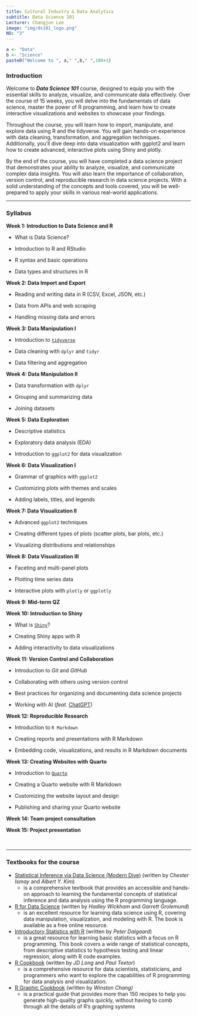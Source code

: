 ```yaml
---
title: Cultural Industry & Data Analytics
subtitle: Data Science 101
Lecturer: Changjun Lee
image: "img/ds101_logo.png"
NO: "3"
---
```


```r
a <- "Data"
b <- "Science"
paste0("Welcome to ", a," ",b," ",100+1)
```

### Introduction

Welcome to ***Data Science 101*** course, designed to equip you with the essential skills to analyze, visualize, and communicate data effectively. Over the course of 15 weeks, you will delve into the fundamentals of data science, master the power of R programming, and learn how to create interactive visualizations and websites to showcase your findings.

Throughout the course, you will learn how to import, manipulate, and explore data using R and the tidyverse. You will gain hands-on experience with data cleaning, transformation, and aggregation techniques. Additionally, you'll dive deep into data visualization with ggplot2 and learn how to create advanced, interactive plots using Shiny and plotly.

By the end of the course, you will have completed a data science project that demonstrates your ability to analyze, visualize, and communicate complex data insights. You will also learn the importance of collaboration, version control, and reproducible research in data science projects. With a solid understanding of the concepts and tools covered, you will be well-prepared to apply your skills in various real-world applications.

------------------------------------------------------------------------

### Syllabus

**Week 1: Introduction to Data Science and R**

-   What is Data Science?

-   Introduction to R and RStudio

-   R syntax and basic operations

-   Data types and structures in R

**Week 2: Data Import and Export**

-   Reading and writing data in R (CSV, Excel, JSON, etc.)

-   Data from APIs and web scraping

-   Handling missing data and errors

**Week 3: Data Manipulation I**

-   Introduction to [`tidyverse`](https://www.tidyverse.org/)

-   Data cleaning with `dplyr` and `tidyr`

-   Data filtering and aggregation

**Week 4: Data Manipulation II**

-   Data transformation with `dplyr`

-   Grouping and summarizing data

-   Joining datasets

**Week 5: Data Exploration**

-   Descriptive statistics

-   Exploratory data analysis (EDA)

-   Introduction to `ggplot2` for data visualization

**Week 6: Data Visualization I**

-   Grammar of graphics with `ggplot2`

-   Customizing plots with themes and scales

-   Adding labels, titles, and legends

**Week 7: Data Visualization II**

-   Advanced `ggplot2` techniques

-   Creating different types of plots (scatter plots, bar plots, etc.)

-   Visualizing distributions and relationships

**Week 8: Data Visualization III**

-   Faceting and multi-panel plots

-   Plotting time series data

-   Interactive plots with `plotly` or `ggplotly`

**Week 9: Mid-term QZ**

**Week 10: Introduction to Shiny**

-   What is [`Shiny`](https://shiny.rstudio.com/)?

-   Creating Shiny apps with R

-   Adding interactivity to data visualizations

**Week 11: Version Control and Collaboration**

-   Introduction to *Git* and *GitHub*

-   Collaborating with others using version control

-   Best practices for organizing and documenting data science projects

-   Working with AI (*feat.* [ChatGPT](https://chat.openai.com/chat))

**Week 12: Reproducible Research**

-   Introduction to `R Markdown`

-   Creating reports and presentations with R Markdown

-   Embedding code, visualizations, and results in R Markdown documents

**Week 13: Creating Websites with Quarto**

-   Introduction to [`Quarto`](https://quarto.org/)

-   Creating a Quarto website with R Markdown

-   Customizing the website layout and design

-   Publishing and sharing your Quarto website

**Week 14: Team project consultation**

**Week 15: Project presentation**

<br>

------------------------------------------------------------------------

### Textbooks for the course

-   [Statistical Inference via Data Science (Modern Dive)](https://moderndive.com/index.html) (written by *Chester Ismay* and *Albert Y. Kim*)
    -   is a comprehensive textbook that provides an accessible and hands-on approach to learning the fundamental concepts of statistical inference and data analysis using the R programming language.
-   [R for Data Science](https://r4ds.had.co.nz/index.html) (written by *Hadley Wickham* and *Garrett Grolemund*)
    -   is an excellent resource for learning data science using R, covering data manipulation, visualization, and modeling with R. The book is available as a free online resource.
-   [Introductory Statistics with R](https://link.springer.com/book/10.1007/978-0-387-79054-1) (written by *Peter Dalgaard*)
    -   is a great resource for learning basic statistics with a focus on R programming. This book covers a wide range of statistical concepts, from descriptive statistics to hypothesis testing and linear regression, along with R code examples.
-   [R Cookbook](https://rc2e.com/) (written by *JD Long* and *Paul Teetor*)
    -   is a comprehensive resource for data scientists, statisticians, and programmers who want to explore the capabilities of R programming for data analysis and visualization.
-   [R Graphic Cookbook](https://r-graphics.org/index.html) (written by *Winston Chang)*
    -   is a practical guide that provides more than 150 recipes to help you generate high-quality graphs quickly, without having to comb through all the details of R's graphing systems
